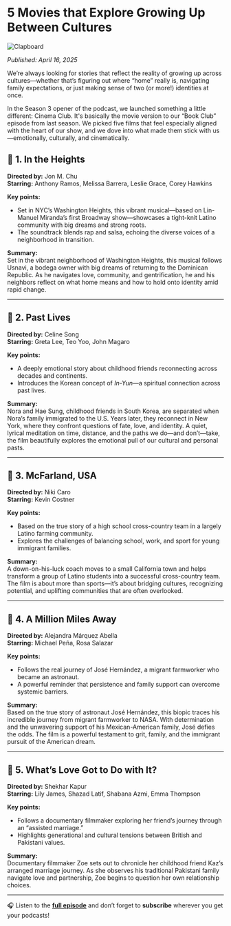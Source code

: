 

# 5 Movies that Explore Growing Up Between Cultures
![Clapboard](https://raw.githubusercontent.com/Cool-Runningz/culture-in-between/refs/heads/main/public/images/blog/clapboard.jpg)

_Published: April 16, 2025_

We’re always looking for stories that reflect the reality of growing up across cultures—whether that’s figuring out where “home” really is, navigating 
family expectations, or just making sense of two (or more!) identities at once.

In the Season 3 opener of the podcast, we launched something a little different: Cinema Club. 
It's basically the movie version to our “Book Club” episode from last season. We picked five films that feel especially 
aligned with the heart of our show, and we dove into what made them stick with us—emotionally, culturally, and cinematically.

## 🎥 1. In the Heights
**Directed by:** Jon M. Chu  
**Starring:** Anthony Ramos, Melissa Barrera, Leslie Grace, Corey Hawkins  

**Key points:**  
- Set in NYC’s Washington Heights, this vibrant musical—based on Lin-Manuel Miranda’s first Broadway show—showcases a tight-knit Latino community with big dreams and strong roots.  
- The soundtrack blends rap and salsa, echoing the diverse voices of a neighborhood in transition.  

**Summary:** <br />
Set in the vibrant neighborhood of Washington Heights, this musical follows Usnavi, a bodega owner with big dreams of returning to the Dominican Republic. As he navigates love, community, and gentrification, he and his neighbors reflect on what home means and how to hold onto identity amid rapid change.

---

## 🎥 2. Past Lives  
**Directed by:** Celine Song  
**Starring:** Greta Lee, Teo Yoo, John Magaro  

**Key points:**  
- A deeply emotional story about childhood friends reconnecting across decades and continents.  
- Introduces the Korean concept of _In-Yun_—a spiritual connection across past lives.  

**Summary:** <br />
Nora and Hae Sung, childhood friends in South Korea, are separated when Nora’s family immigrated to the U.S. Years later, they reconnect in New York, where they confront questions of fate, love, and identity. A quiet, lyrical meditation on time, distance, and the paths we do—and don’t—take, the film beautifully explores the emotional pull of our cultural and personal pasts.

---

## 🎥 3. McFarland, USA
**Directed by:** Niki Caro  
**Starring:** Kevin Costner <br />

**Key points:**  
- Based on the true story of a high school cross-country team in a largely Latino farming community.  
- Explores the challenges of balancing school, work, and sport for young immigrant families.

**Summary:** <br />
A down-on-his-luck coach moves to a small California town and helps transform a group of Latino students into a successful cross-country team. The film is about more than sports—it’s about bridging cultures, recognizing potential, and uplifting communities that are often overlooked.

---

## 🎥 4. A Million Miles Away 
**Directed by:** Alejandra Márquez Abella  
**Starring:** Michael Peña, Rosa Salazar  

**Key points:**  
- Follows the real journey of José Hernández, a migrant farmworker who became an astronaut.  
- A powerful reminder that persistence and family support can overcome systemic barriers.  

**Summary:** <br />
Based on the true story of astronaut José Hernández, this biopic traces his incredible journey from migrant farmworker to NASA. 
With determination and the unwavering support of his Mexican-American family, José defies the odds. The film is a powerful testament to grit, family, and the immigrant pursuit of the American dream.

---

## 🎥 5. What’s Love Got to Do with It?
**Directed by:** Shekhar Kapur  
**Starring:** Lily James, Shazad Latif, Shabana Azmi, Emma Thompson  

**Key points:**  
- Follows a documentary filmmaker exploring her friend’s journey through an “assisted marriage.”  
- Highlights generational and cultural tensions between British and Pakistani values.  

**Summary:** <br />
Documentary filmmaker Zoe sets out to chronicle her childhood friend Kaz’s arranged marriage journey. As she observes his traditional Pakistani family navigate love and partnership, Zoe begins to question her own relationship choices. 

---

🎧 Listen to the **[full episode](/episode/cinema-club)** and don’t forget to **subscribe** wherever you get your podcasts!